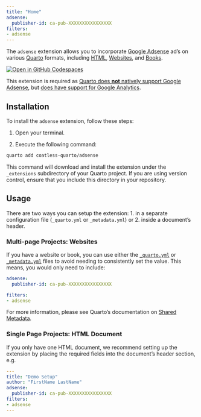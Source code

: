 ```yaml
---
title: "Home"
adsense:
  publisher-id: ca-pub-XXXXXXXXXXXXXXXX
filters:
- adsense
---
```


The `adsense` extension allows you to incorporate [Google Adsense](https://adsense.google.com/start/) ad's on various [Quarto](https://quarto.org/) formats, including [HTML](https://quarto.org/docs/output-formats/html-basics.html), [Websites](https://quarto.org/docs/websites/), and [Books](https://quarto.org/docs/books). 

[![Open in GitHub Codespaces](https://github.com/codespaces/badge.svg)](https://codespaces.new/coatless-quarto/adsense)

This extension is required as [Quarto does **not** natively support Google Adsense](https://github.com/quarto-dev/quarto-cli/discussions/2898#discussioncomment-3905621), but [does have support for Google Analytics](https://quarto.org/docs/websites/website-tools.html#google-analytics).

## Installation

To install the `adsense` extension, follow these steps:

1. Open your terminal.

2. Execute the following command:

```bash
quarto add coatless-quarto/adsense
```

This command will download and install the extension under the `_extensions` subdirectory of your Quarto project. If you are using version control, ensure that you include this directory in your repository.

## Usage

There are two ways you can setup the extension: 1. in a separate configuration file (`_quarto.yml` or `_metadata.yml`) or 2. inside a document's header.

### Multi-page Projects: Websites

If you have a website or book, you can use either the [`_quarto.yml`](https://quarto.org/docs/projects/quarto-projects.html#project-metadata) or [`_metadata.yml`](https://quarto.org/docs/projects/quarto-projects.html#directory-metadata) files to avoid needing to consistently set the value. This means, you would only need to include:

```yml
adsense:
  publisher-id: ca-pub-XXXXXXXXXXXXXXXX

filters:
- adsense
```

For more information, please see Quarto's documentation on [Shared Metadata](https://quarto.org/docs/projects/quarto-projects.html#shared-metadata).

### Single Page Projects: HTML Document

If you only have one HTML document, we recommend setting up the extension by placing the required fields into the document's header section, e.g.

```yml
---
title: "Demo Setup"
author: "FirstName LastName"
adsense:
  publisher-id: ca-pub-XXXXXXXXXXXXXXXX
filters:
- adsense
---
```